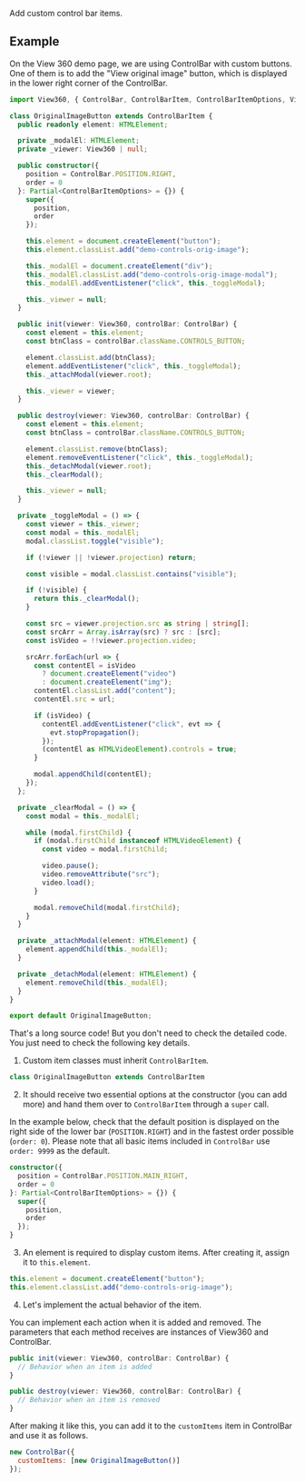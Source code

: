 
<OptionDescriptor type="ControlBarItem[]" defaultVal="[]" added="4.0.0" />

Add custom control bar items.

## Example
On the View 360 demo page, we are using ControlBar with custom buttons.
One of them is to add the "View original image" button, which is displayed in the lower right corner of the ControlBar.

```ts
import View360, { ControlBar, ControlBarItem, ControlBarItemOptions, View360Options } from "@egjs/view360";

class OriginalImageButton extends ControlBarItem {
  public readonly element: HTMLElement;

  private _modalEl: HTMLElement;
  private _viewer: View360 | null;

  public constructor({
    position = ControlBar.POSITION.RIGHT,
    order = 0
  }: Partial<ControlBarItemOptions> = {}) {
    super({
      position,
      order
    });

    this.element = document.createElement("button");
    this.element.classList.add("demo-controls-orig-image");

    this._modalEl = document.createElement("div");
    this._modalEl.classList.add("demo-controls-orig-image-modal");
    this._modalEl.addEventListener("click", this._toggleModal);

    this._viewer = null;
  }

  public init(viewer: View360, controlBar: ControlBar) {
    const element = this.element;
    const btnClass = controlBar.className.CONTROLS_BUTTON;

    element.classList.add(btnClass);
    element.addEventListener("click", this._toggleModal);
    this._attachModal(viewer.root);

    this._viewer = viewer;
  }

  public destroy(viewer: View360, controlBar: ControlBar) {
    const element = this.element;
    const btnClass = controlBar.className.CONTROLS_BUTTON;

    element.classList.remove(btnClass);
    element.removeEventListener("click", this._toggleModal);
    this._detachModal(viewer.root);
    this._clearModal();

    this._viewer = null;
  }

  private _toggleModal = () => {
    const viewer = this._viewer;
    const modal = this._modalEl;
    modal.classList.toggle("visible");

    if (!viewer || !viewer.projection) return;

    const visible = modal.classList.contains("visible");

    if (!visible) {
      return this._clearModal();
    }

    const src = viewer.projection.src as string | string[];
    const srcArr = Array.isArray(src) ? src : [src];
    const isVideo = !!viewer.projection.video;

    srcArr.forEach(url => {
      const contentEl = isVideo
        ? document.createElement("video")
        : document.createElement("img");
      contentEl.classList.add("content");
      contentEl.src = url;

      if (isVideo) {
        contentEl.addEventListener("click", evt => {
          evt.stopPropagation();
        });
        (contentEl as HTMLVideoElement).controls = true;
      }

      modal.appendChild(contentEl);
    });
  };

  private _clearModal = () => {
    const modal = this._modalEl;

    while (modal.firstChild) {
      if (modal.firstChild instanceof HTMLVideoElement) {
        const video = modal.firstChild;

        video.pause();
        video.removeAttribute("src");
        video.load();
      }

      modal.removeChild(modal.firstChild);
    }
  }

  private _attachModal(element: HTMLElement) {
    element.appendChild(this._modalEl);
  }

  private _detachModal(element: HTMLElement) {
    element.removeChild(this._modalEl);
  }
}

export default OriginalImageButton;
```

That's a long source code! But you don't need to check the detailed code.
You just need to check the following key details.

1. Custom item classes must inherit `ControlBarItem`.
```js
class OriginalImageButton extends ControlBarItem
```

2. It should receive two essential options at the constructor (you can add more) and hand them over to `ControlBarItem` through a `super` call.

In the example below, check that the default position is displayed on the right side of the lower bar (`POSITION.RIGHT`) and in the fastest order possible (`order: 0`).
Please note that all basic items included in `ControlBar` use `order: 9999` as the default.

```ts
constructor({
  position = ControlBar.POSITION.MAIN_RIGHT,
  order = 0
}: Partial<ControlBarItemOptions> = {}) {
  super({
    position,
    order
  });
}
```

3. An element is required to display custom items. After creating it, assign it to `this.element`.

```js
this.element = document.createElement("button");
this.element.classList.add("demo-controls-orig-image");
```

4. Let's implement the actual behavior of the item.

You can implement each action when it is added and removed.
The parameters that each method receives are instances of View360 and ControlBar.

```ts
public init(viewer: View360, controlBar: ControlBar) {
  // Behavior when an item is added
}

public destroy(viewer: View360, controlBar: ControlBar) {
  // Behavior when an item is removed
}
```

After making it like this, you can add it to the `customItems` item in ControlBar and use it as follows.

```js
new ControlBar({
  customItems: [new OriginalImageButton()]
});
```
